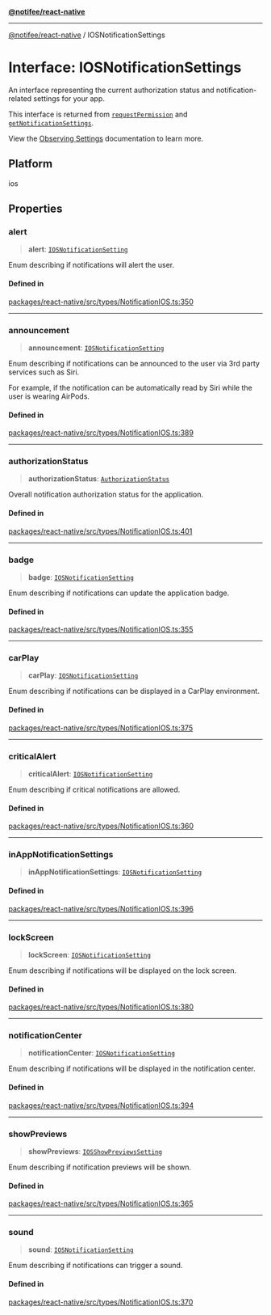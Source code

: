 [**@notifee/react-native**](react-native/reference/index)

***

[@notifee/react-native](react-native/reference/index) / IOSNotificationSettings

# Interface: IOSNotificationSettings

An interface representing the current authorization status and notification-related settings for your app.

This interface is returned from [`requestPermission`](/react-native/reference/requestpermission)
and [`getNotificationSettings`](/react-native/reference/getnotificationsettings).

View the [Observing Settings](/react-native/ios/permissions#observing-settings) documentation to learn more.

## Platform

ios

## Properties

### alert

> **alert**: [`IOSNotificationSetting`](react-native/reference/Enumeration.IOSNotificationSetting)

Enum describing if notifications will alert the user.

#### Defined in

[packages/react-native/src/types/NotificationIOS.ts:350](https://github.com/invertase/notifee/blob/main/packages/react-native/src/types/NotificationIOS.ts#L350)

***

### announcement

> **announcement**: [`IOSNotificationSetting`](react-native/reference/Enumeration.IOSNotificationSetting)

Enum describing if notifications can be announced to the user
via 3rd party services such as Siri.

For example, if the notification can be automatically read by Siri
while the user is wearing AirPods.

#### Defined in

[packages/react-native/src/types/NotificationIOS.ts:389](https://github.com/invertase/notifee/blob/main/packages/react-native/src/types/NotificationIOS.ts#L389)

***

### authorizationStatus

> **authorizationStatus**: [`AuthorizationStatus`](react-native/reference/Enumeration.AuthorizationStatus)

Overall notification authorization status for the application.

#### Defined in

[packages/react-native/src/types/NotificationIOS.ts:401](https://github.com/invertase/notifee/blob/main/packages/react-native/src/types/NotificationIOS.ts#L401)

***

### badge

> **badge**: [`IOSNotificationSetting`](react-native/reference/Enumeration.IOSNotificationSetting)

Enum describing if notifications can update the application badge.

#### Defined in

[packages/react-native/src/types/NotificationIOS.ts:355](https://github.com/invertase/notifee/blob/main/packages/react-native/src/types/NotificationIOS.ts#L355)

***

### carPlay

> **carPlay**: [`IOSNotificationSetting`](react-native/reference/Enumeration.IOSNotificationSetting)

Enum describing if notifications can be displayed in a CarPlay environment.

#### Defined in

[packages/react-native/src/types/NotificationIOS.ts:375](https://github.com/invertase/notifee/blob/main/packages/react-native/src/types/NotificationIOS.ts#L375)

***

### criticalAlert

> **criticalAlert**: [`IOSNotificationSetting`](react-native/reference/Enumeration.IOSNotificationSetting)

Enum describing if critical notifications are allowed.

#### Defined in

[packages/react-native/src/types/NotificationIOS.ts:360](https://github.com/invertase/notifee/blob/main/packages/react-native/src/types/NotificationIOS.ts#L360)

***

### inAppNotificationSettings

> **inAppNotificationSettings**: [`IOSNotificationSetting`](react-native/reference/Enumeration.IOSNotificationSetting)

#### Defined in

[packages/react-native/src/types/NotificationIOS.ts:396](https://github.com/invertase/notifee/blob/main/packages/react-native/src/types/NotificationIOS.ts#L396)

***

### lockScreen

> **lockScreen**: [`IOSNotificationSetting`](react-native/reference/Enumeration.IOSNotificationSetting)

Enum describing if notifications will be displayed on the lock screen.

#### Defined in

[packages/react-native/src/types/NotificationIOS.ts:380](https://github.com/invertase/notifee/blob/main/packages/react-native/src/types/NotificationIOS.ts#L380)

***

### notificationCenter

> **notificationCenter**: [`IOSNotificationSetting`](react-native/reference/Enumeration.IOSNotificationSetting)

Enum describing if notifications will be displayed in the notification center.

#### Defined in

[packages/react-native/src/types/NotificationIOS.ts:394](https://github.com/invertase/notifee/blob/main/packages/react-native/src/types/NotificationIOS.ts#L394)

***

### showPreviews

> **showPreviews**: [`IOSShowPreviewsSetting`](react-native/reference/Enumeration.IOSShowPreviewsSetting)

Enum describing if notification previews will be shown.

#### Defined in

[packages/react-native/src/types/NotificationIOS.ts:365](https://github.com/invertase/notifee/blob/main/packages/react-native/src/types/NotificationIOS.ts#L365)

***

### sound

> **sound**: [`IOSNotificationSetting`](react-native/reference/Enumeration.IOSNotificationSetting)

Enum describing if notifications can trigger a sound.

#### Defined in

[packages/react-native/src/types/NotificationIOS.ts:370](https://github.com/invertase/notifee/blob/main/packages/react-native/src/types/NotificationIOS.ts#L370)
